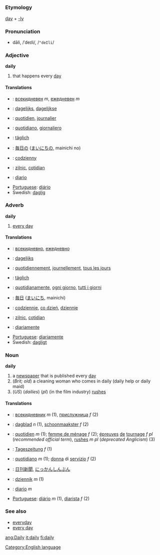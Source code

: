 =={{en}}==
[[Category:English language]]
===Etymology===
[[day]] + [[-ly]]

===Pronunciation===
*dāli, /ˈdeɪli/, /<tt>"deIli</tt>/

===Adjective===
'''daily'''

# that happens every [[day]]

====Translations====
*{{bg}}: [[всекидневен]] ''m'', [[ежедневен]] ''m''
*{{nl}}: [[dagelijks]], [[dagelijkse]]
*{{fr}}: [[quotidien]], [[journalier]]
*{{it}}: [[quotidiano]], [[giornaliero]]
*{{de}}: [[täglich]]
*{{ja}}: [[毎日の]] ([[まいにちの]], mainichi no)
*{{pl}}: [[codzienny]]
*{{ro}}: [[zilnic]], [[cotidian]]
*{{es}}: [[diario]]
*[[Portuguese]]: [[diário]]
*Swedish: [[daglig]]

===Adverb===
'''daily'''

# [[every day]]

====Translations====
*{{bg}}: [[всекидневно]], [[ежедневно]]
*{{nl}}: [[dagelijks]]
*{{fr}}: [[quotidiennement]], [[journellement]], [[tous les jours]]
*{{de}}: [[täglich]]
*{{it}}: [[quotidianamente]], [[ogni giorno]], [[tutti i giorni]]
*{{ja}}: [[毎日]] ([[まいにち]], mainichi)
*{{pl}}: [[codziennie]], [[co dzień]], [[dziennie]]
*{{ro}}: [[zilnic]], [[cotidian]]
*{{es}}: [[diariamente]]
*[[Portuguese]]: [[diariamente]]
*Swedish: [[dagligt]]

===Noun===
'''daily'''

# a [[newspaper]] that is published every [[day]]
# (''Brit; old'') a cleaning woman who comes in daily (daily help or daily maid)
# (''US'') (''dailies'') (''pl'') (in the film industry) [[rushes]]

====Translations====
*{{bg}}: [[всекидневник]] ''m'' (1), [[прислужница]] ''f'' (2)
*{{nl}}: [[dagblad]] ''n'' (1), [[schoonmaakster]] ''f'' (2)
*{{fr}}: [[quotidien]] ''m'' (1); [[femme de ménage]] ''f'' (2); [[épreuves]] [[de]] [[tournage]] ''f pl'' (''recommended official term''), [[rushes]] ''m pl'' (''deprecated Anglicism'') (3)
*{{de}}: [[Tageszeitung]] ''f'' (1)
*{{it}}: [[quotidiano]] ''m'' (1); [[donna]] di [[servizio]] ''f'' (2)
*{{ja}}: [[日刊新聞]], [[にっかんしんぶん]]
*{{pl}}: [[dziennik]] ''m'' (1)
*{{es}}: [[diario]] ''m''
* [[Portuguese]]: [[diário]] ''m'' (1), [[diarista]] ''f'' (2)


===See also===
*[[everyday]]
*[[every day]]

[[ang:Daily]]
[[it:daily]]
[[fi:daily]]